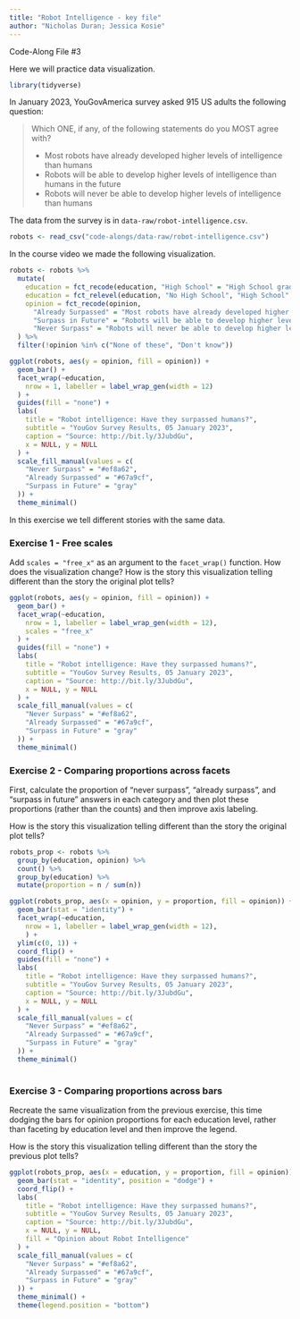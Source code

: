 ```yaml
---
title: "Robot Intelligence - key file"
author: "Nicholas Duran; Jessica Kosie"
---
```


Code-Along File #3

Here we will practice data visualization.

```r

library(tidyverse)

```

<!-- Change the visualization in three different ways to tell slightly different stories with it each time. -->

In January 2023, YouGovAmerica survey asked 915 US adults the following question:

> Which ONE, if any, of the following statements do you MOST agree with?
>
>- Most robots have already developed higher levels of intelligence than humans
>- Robots will be able to develop higher levels of intelligence than humans in the future
>- Robots will never be able to develop higher levels of intelligence than humans

The data from the survey is in `data-raw/robot-intelligence.csv`.

```r

robots <- read_csv("code-alongs/data-raw/robot-intelligence.csv")

```

In the course video we made the following visualization.

```r

robots <- robots %>%
  mutate(
    education = fct_recode(education, "High School" = "High School graduate", "BA / BS" = "4-year", "Some College" = "Some College", "Graduate" = "Post-grad", "No High School" = "NO HS"),
    education = fct_relevel(education, "No High School", "High School", "Some College", "BA / BS", "Graduate"),
    opinion = fct_recode(opinion,
      "Already Surpassed" = "Most robots have already developed higher levels of intelligence than humans",
      "Surpass in Future" = "Robots will be able to develop higher levels of intelligence than humans in the future",
      "Never Surpass" = "Robots will never be able to develop higher levels of intelligence than humans")
  ) %>% 
  filter(!opinion %in% c("None of these", "Don't know"))

ggplot(robots, aes(y = opinion, fill = opinion)) +
  geom_bar() +
  facet_wrap(~education,
    nrow = 1, labeller = label_wrap_gen(width = 12)
  ) +
  guides(fill = "none") +
  labs(
    title = "Robot intelligence: Have they surpassed humans?",
    subtitle = "YouGov Survey Results, 05 January 2023",
    caption = "Source: http://bit.ly/3JubdGu",
    x = NULL, y = NULL
  ) +
  scale_fill_manual(values = c(
    "Never Surpass" = "#ef8a62",
    "Already Surpassed" = "#67a9cf",
    "Surpass in Future" = "gray"
  )) +
  theme_minimal()

```

In this exercise we tell different stories with the same data.

### Exercise 1 - Free scales

Add `scales = "free_x"` as an argument to the `facet_wrap()` function.
How does the visualization change?
How is the story this visualization telling different than the story the original plot tells?

```r

ggplot(robots, aes(y = opinion, fill = opinion)) +
  geom_bar() +
  facet_wrap(~education,
    nrow = 1, labeller = label_wrap_gen(width = 12),
    scales = "free_x"
  ) +
  guides(fill = "none") +
  labs(
    title = "Robot intelligence: Have they surpassed humans?",
    subtitle = "YouGov Survey Results, 05 January 2023",
    caption = "Source: http://bit.ly/3JubdGu",
    x = NULL, y = NULL
  ) +
  scale_fill_manual(values = c(
    "Never Surpass" = "#ef8a62",
    "Already Surpassed" = "#67a9cf",
    "Surpass in Future" = "gray"
  )) +
  theme_minimal()

```

### Exercise 2 - Comparing proportions across facets

First, calculate the proportion of "never surpass", "already surpass", and "surpass in future" answers in each category and then plot these proportions (rather than the counts) and then improve axis labeling.

How is the story this visualization telling different than the story the original plot tells?

```r

robots_prop <- robots %>%
  group_by(education, opinion) %>%
  count() %>%
  group_by(education) %>%
  mutate(proportion = n / sum(n)) 

ggplot(robots_prop, aes(x = opinion, y = proportion, fill = opinion)) +
  geom_bar(stat = "identity") +
  facet_wrap(~education,
    nrow = 1, labeller = label_wrap_gen(width = 12),
    ) +
  ylim(c(0, 1)) +
  coord_flip() +
  guides(fill = "none") +
  labs(
    title = "Robot intelligence: Have they surpassed humans?",
    subtitle = "YouGov Survey Results, 05 January 2023",
    caption = "Source: http://bit.ly/3JubdGu",
    x = NULL, y = NULL
  ) +
  scale_fill_manual(values = c(
    "Never Surpass" = "#ef8a62",
    "Already Surpassed" = "#67a9cf",
    "Surpass in Future" = "gray"
  )) +
  theme_minimal()
  
```

### Exercise 3 - Comparing proportions across bars

Recreate the same visualization from the previous exercise, this time dodging the bars for opinion proportions for each education level, rather than faceting by education level and then improve the legend.

How is the story this visualization telling different than the story the previous plot tells?

```r

ggplot(robots_prop, aes(x = education, y = proportion, fill = opinion)) +
  geom_bar(stat = "identity", position = "dodge") +
  coord_flip() +
  labs(
    title = "Robot intelligence: Have they surpassed humans?",
    subtitle = "YouGov Survey Results, 05 January 2023",
    caption = "Source: http://bit.ly/3JubdGu",
    x = NULL, y = NULL,
    fill = "Opinion about Robot Intelligence"
  ) +
  scale_fill_manual(values = c(
    "Never Surpass" = "#ef8a62",
    "Already Surpassed" = "#67a9cf",
    "Surpass in Future" = "gray"
  )) +
  theme_minimal() +
  theme(legend.position = "bottom") 

```
